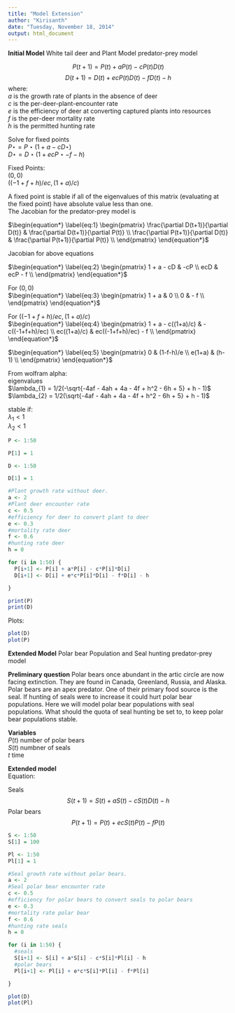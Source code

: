 ```yaml
---
title: "Model Extension"
author: "Kirisanth"
date: "Tuesday, November 18, 2014"
output: html_document
---
```

**Initial Model**
White tail deer and Plant Model
predator-prey model

$$ P(t + 1) = P(t) + aP(t) - cP(t)D(t) $$
$$ D(t + 1) = D(t) + ecP(t)D(t) - fD(t) - h $$ 
where:\
$a$ is the growth rate of plants in the absence of deer \
$c$ is the per-deer-plant-encounter rate \
$e$ is the efficiency of deer at converting captured plants into resources \
$f$ is the per-deer mortality rate \
$h$ is the permitted hunting rate \


Solve for fixed points \
$P{\star} = P{\star}(1 + a - cD{\star})$ \
$D{\star} = D{\star}(1 + ecP{\star} - f - h)$ \

Fixed Points: \
$(0, 0)$ \
$((-1+f+h)/ec, (1+a)/c)$ \


A fixed point is stable if all of the eigenvalues of this matrix (evaluating at the fixed point) have absolute value less than one.\
The Jacobian for the predator-prey model is \

$\begin{equation*}
  \label{eq:1}
  \begin{pmatrix}
    \frac{\partial D(t+1)}{\partial D(t)} & 
    \frac{\partial D(t+1)}{\partial P(t)} \\
    \frac{\partial P(t+1)}{\partial D(t)} & 
    \frac{\partial P(t+1)}{\partial P(t)} \\
  \end{pmatrix}
\end{equation*}$

Jacobian for above equations\

$\begin{equation*}
  \label{eq:2}
  \begin{pmatrix}
    1 + a - cD &
    -cP \\
    ecD &
    ecP - f \\
  \end{pmatrix}
\end{equation*}$

For $(0, 0)$ \
$\begin{equation*}
  \label{eq:3}
  \begin{pmatrix}
    1 + a &
    0 \\
    0 &
    - f \\
  \end{pmatrix}
\end{equation*}$

For $((-1+f+h)/ec, (1+a)/c)$ \
$\begin{equation*}
  \label{eq:4}
  \begin{pmatrix}
    1 + a - c((1+a)/c) &
    -c((-1+f+h)/ec) \\
    ec((1+a)/c) &
    ec((-1+f+h)/ec) - f \\
  \end{pmatrix}
\end{equation*}$

$\begin{equation*}
  \label{eq:5}
  \begin{pmatrix}
    0 &
    (1-f-h)/e \\
    e(1+a) &
    (h-1) \\
  \end{pmatrix}
\end{equation*}$

From wolfram alpha: \
eigenvalues \
$\lambda_{1} = 1/2(-\sqrt{-4af - 4ah + 4a - 4f + h^2 - 6h + 5} + h - 1)$ \
$\lambda_{2} = 1/2(\sqrt{-4af - 4ah + 4a - 4f + h^2 - 6h + 5} + h - 1)$ \

stable if: \
$\lambda_{1} < 1$ \
$\lambda_{2} < 1$ \


```r
P <- 1:50 

P[1] = 1

D <- 1:50

D[1] = 1

#Plant growth rate without deer.
a <- 2
#Plant deer encounter rate
c <- 0.5
#efficiency for deer to convert plant to deer
e <- 0.3
#mortality rate deer
f <- 0.6
#hunting rate deer
h = 0

for (i in 1:50) {
  P[i+1] <- P[i] + a*P[i] - c*P[i]*D[i]
  D[i+1] <- D[i] + e*c*P[i]*D[i] - f*D[i] - h

}

print(P)
print(D)

```

Plots:

```r
plot(D)
plot(P)
```


**Extended Model**
Polar bear Population and Seal hunting
predator-prey model

**Preliminary question**
Polar bears once abundant in the artic circle are now facing extinction. They are found in Canada, Greenland, Russia, and Alaska. Polar bears are an apex predator. One of their primary food source is the seal. If hunting of seals were to increase it could hurt polar bear populations. Here we will model polar bear populations with seal populations. What should the quota of seal hunting be set to, to keep polar bear populations stable.

**Variables** \
$P(t)$ number of polar bears \
$S(t)$ numbner of seals \
$t$ time \


**Extended model** \
Equation: \

Seals
$$ S(t + 1) = S(t) + aS(t) - cS(t)D(t) - h$$
Polar bears
$$ P(t + 1) = P(t) + ecS(t)P(t) - fP(t)$$ 



```r
S <- 1:50
S[1] = 100

Pl <- 1:50
Pl[1] = 1

#Seal growth rate without polar bears.
a <- 2
#Seal polar bear encounter rate
c <- 0.5
#efficiency for polar bears to convert seals to polar bears
e <- 0.3
#mortality rate polar bear
f <- 0.6
#hunting rate seals
h = 0

for (i in 1:50) {
  #seals
  S[i+1] <- S[i] + a*S[i] - c*S[i]*Pl[i] - h
  #polar bears
  Pl[i+1] <- Pl[i] + e*c*S[i]*Pl[i] - f*Pl[i]

}
```

```r
plot(D)
plot(Pl)
```


